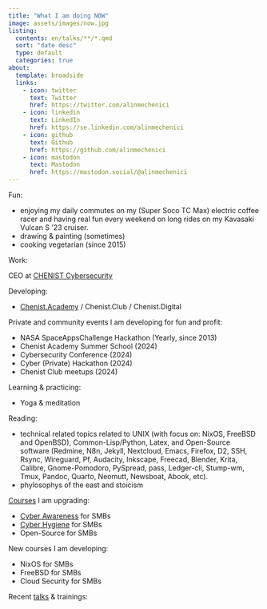 ```yaml
---
title: "What I am doing NOW"
image: assets/images/now.jpg
listing:
  contents: en/talks/**/*.qmd
  sort: "date desc"
  type: default
  categories: true
about:
  template: broadside
  links:
    - icon: twitter
      text: Twitter
      href: https://twitter.com/alinmechenici
    - icon: linkedin
      text: LinkedIn
      href: https://se.linkedin.com/alinmechenici
    - icon: github
      text: Github
      href: https://github.com/alinmechenici
    - icon: mastodon
      text: Mastodon
      href: https://mastodon.social/@alinmechenici
---
```

Fun: 

- enjoying my daily commutes on my (Super Soco TC Max) electric coffee racer and having real fun every weekend on long rides on my Kavasaki Vulcan S '23 cruiser.
- drawing & painting (sometimes)
- cooking vegetarian (since 2015)

Work:

CEO at [CHENIST Cybersecurity](https://chen.ist)

Developing:

- [Chenist.Academy](https://chenist.academy) / Chenist.Club / Chenist.Digital

Private and community events I am developing for fun and profit:

- NASA SpaceAppsChallenge Hackathon (Yearly, since 2013)
- Chenist Academy Summer School (2024)
- Cybersecurity Conference (2024)
- Cyber (Private) Hackathon (2024)
- Chenist Club meetups (2024)

Learning & practicing:

- Yoga & meditation

Reading: 

- technical related topics related to UNIX (with focus on: NixOS, FreeBSD and OpenBSD), Common-Lisp/Python, Latex, and Open-Source software (Redmine, N8n, Jekyll, Nextcloud, Emacs, Firefox, D2, SSH, Rsync, Wireguard, Pf, Audacity, Inkscape, Freecad, Blender, Krita, Calibre, Gnome-Pomodoro, PySpread, pass, Ledger-cli, Stump-wm, Tmux, Pandoc, Quarto, Neomutt, Newsboat, Abook, etc).
- phylosophys of the east and stoicism 

[Courses](/courses) I am upgrading:

- [Cyber Awareness](/en/courses/cyber-awareness) for SMBs
- [Cyber Hygiene](/en/courses/cyber-hygiene) for SMBs
- Open-Source for SMBs

New courses I am developing:

- NixOS for SMBs
- FreeBSD for SMBs
- Cloud Security for SMBs

Recent [talks](/talks.html) & trainings: